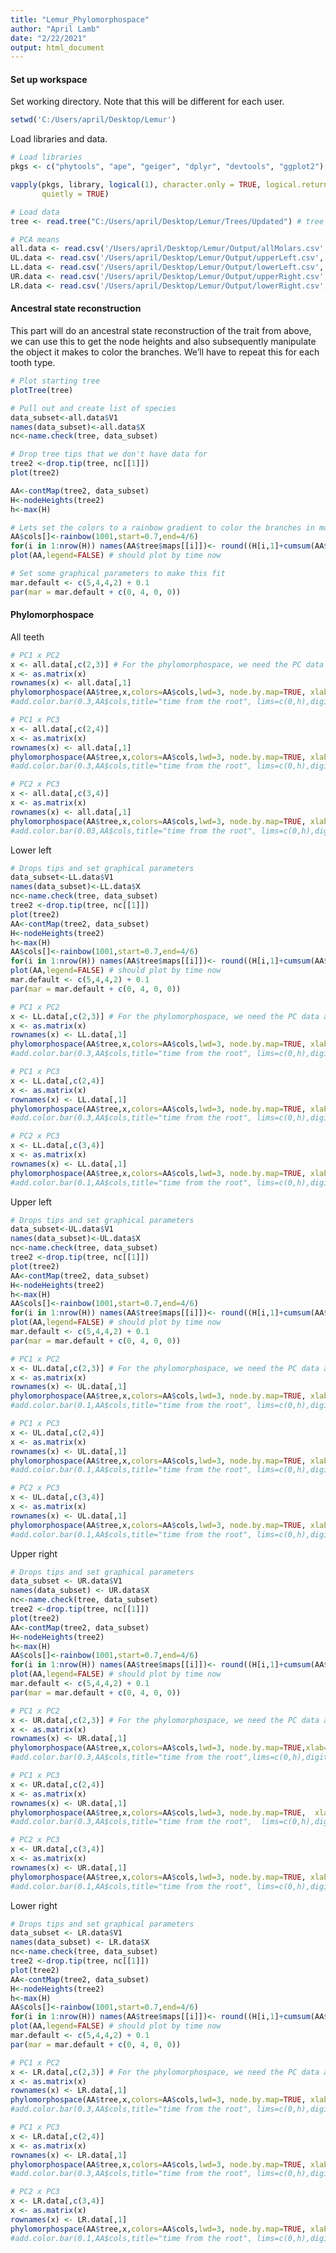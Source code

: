 ---
title: "Lemur_Phylomorphospace"
author: "April Lamb"
date: "2/22/2021"
output: html_document
---

#### **Set up workspace**

Set working directory. Note that this will be different for each user.
```{r setup}
setwd('C:/Users/april/Desktop/Lemur')
```

Load libraries and data.
```{r load}
# Load libraries
pkgs <- c("phytools", "ape", "geiger", "dplyr", "devtools", "ggplot2")

vapply(pkgs, library, logical(1), character.only = TRUE, logical.return = TRUE,
       quietly = TRUE)

# Load data
tree <- read.tree("C:/Users/april/Desktop/Lemur/Trees/Updated") # tree

# PCA means
all.data <- read.csv('/Users/april/Desktop/Lemur/Output/allMolars.csv', header=T) # PCA means
UL.data <- read.csv('/Users/april/Desktop/Lemur/Output/upperLeft.csv', header=T) # PCA means
LL.data <- read.csv('/Users/april/Desktop/Lemur/Output/lowerLeft.csv', header=T) # PCA means
UR.data <- read.csv('/Users/april/Desktop/Lemur/Output/upperRight.csv', header=T) # PCA means
LR.data <- read.csv('/Users/april/Desktop/Lemur/Output/lowerRight.csv', header=T) # PCA means
```

#### **Ancestral state reconstruction**

This part will do an ancestral state reconstruction of the trait from above, we can use this to get the node heights and also subsequently manipulate the object it makes to color the branches. We'll have to repeat this for each tooth type.
```{r tree}
# Plot starting tree
plotTree(tree)

# Pull out and create list of species
data_subset<-all.data$V1
names(data_subset)<-all.data$X
nc<-name.check(tree, data_subset)

# Drop tree tips that we don't have data for
tree2 <-drop.tip(tree, nc[[1]])  
plot(tree2)

AA<-contMap(tree2, data_subset)
H<-nodeHeights(tree2)
h<-max(H)

# Lets set the colors to a rainbow gradient to color the branches in morphospace by time
AA$cols[]<-rainbow(1001,start=0.7,end=4/6)
for(i in 1:nrow(H)) names(AA$tree$maps[[i]])<- round((H[i,1]+cumsum(AA$tree$maps[[i]]))/h*1000)
plot(AA,legend=FALSE) # should plot by time now

# Set some graphical parameters to make this fit
mar.default <- c(5,4,4,2) + 0.1
par(mar = mar.default + c(0, 4, 0, 0)) 
```


#### **Phylomorphospace**

All teeth
```{r all}
# PC1 x PC2
x <- all.data[,c(2,3)] # For the phylomorphospace, we need the PC data as a matrix
x <- as.matrix(x)
rownames(x) <- all.data[,1]
phylomorphospace(AA$tree,x,colors=AA$cols,lwd=3, node.by.map=TRUE, xlab="PC1",ylab="PC2")
#add.color.bar(0.3,AA$cols,title="time from the root", lims=c(0,h),digits=1) # Click for scale bar

# PC1 x PC3
x <- all.data[,c(2,4)]
x <- as.matrix(x)
rownames(x) <- all.data[,1]
phylomorphospace(AA$tree,x,colors=AA$cols,lwd=3, node.by.map=TRUE, xlab="PC1",ylab="PC3")
#add.color.bar(0.3,AA$cols,title="time from the root", lims=c(0,h),digits=1)

# PC2 x PC3
x <- all.data[,c(3,4)]
x <- as.matrix(x)
rownames(x) <- all.data[,1]
phylomorphospace(AA$tree,x,colors=AA$cols,lwd=3, node.by.map=TRUE, xlab="PC2",ylab="PC3")
#add.color.bar(0.03,AA$cols,title="time from the root", lims=c(0,h),digits=1)
```

Lower left
```{r LL}

# Drops tips and set graphical parameters
data_subset<-LL.data$V1
names(data_subset)<-LL.data$X
nc<-name.check(tree, data_subset)
tree2 <-drop.tip(tree, nc[[1]])  
plot(tree2)
AA<-contMap(tree2, data_subset)
H<-nodeHeights(tree2)
h<-max(H)
AA$cols[]<-rainbow(1001,start=0.7,end=4/6)
for(i in 1:nrow(H)) names(AA$tree$maps[[i]])<- round((H[i,1]+cumsum(AA$tree$maps[[i]]))/h*1000)
plot(AA,legend=FALSE) # should plot by time now
mar.default <- c(5,4,4,2) + 0.1
par(mar = mar.default + c(0, 4, 0, 0)) 

# PC1 x PC2
x <- LL.data[,c(2,3)] # For the phylomorphospace, we need the PC data as a matrix
x <- as.matrix(x)
rownames(x) <- LL.data[,1]
phylomorphospace(AA$tree,x,colors=AA$cols,lwd=3, node.by.map=TRUE, xlab="PC1",ylab="PC2")
#add.color.bar(0.3,AA$cols,title="time from the root", lims=c(0,h),digits=1) # Click for scale bar

# PC1 x PC3
x <- LL.data[,c(2,4)]
x <- as.matrix(x)
rownames(x) <- LL.data[,1]
phylomorphospace(AA$tree,x,colors=AA$cols,lwd=3, node.by.map=TRUE, xlab="PC1",ylab="PC3")
#add.color.bar(0.3,AA$cols,title="time from the root", lims=c(0,h),digits=1)

# PC2 x PC3
x <- LL.data[,c(3,4)]
x <- as.matrix(x)
rownames(x) <- LL.data[,1]
phylomorphospace(AA$tree,x,colors=AA$cols,lwd=3, node.by.map=TRUE, xlab="PC2",ylab="PC3")
#add.color.bar(0.1,AA$cols,title="time from the root", lims=c(0,h),digits=1)
```

Upper left
```{r UL}

# Drops tips and set graphical parameters
data_subset<-UL.data$V1
names(data_subset)<-UL.data$X
nc<-name.check(tree, data_subset)
tree2 <-drop.tip(tree, nc[[1]])  
plot(tree2)
AA<-contMap(tree2, data_subset)
H<-nodeHeights(tree2)
h<-max(H)
AA$cols[]<-rainbow(1001,start=0.7,end=4/6)
for(i in 1:nrow(H)) names(AA$tree$maps[[i]])<- round((H[i,1]+cumsum(AA$tree$maps[[i]]))/h*1000)
plot(AA,legend=FALSE) # should plot by time now
mar.default <- c(5,4,4,2) + 0.1
par(mar = mar.default + c(0, 4, 0, 0)) 

# PC1 x PC2
x <- UL.data[,c(2,3)] # For the phylomorphospace, we need the PC data as a matrix
x <- as.matrix(x)
rownames(x) <- UL.data[,1]
phylomorphospace(AA$tree,x,colors=AA$cols,lwd=3, node.by.map=TRUE, xlab="PC1",ylab="PC2")
#add.color.bar(0.1,AA$cols,title="time from the root", lims=c(0,h),digits=1) # Click for scale bar

# PC1 x PC3
x <- UL.data[,c(2,4)]
x <- as.matrix(x)
rownames(x) <- UL.data[,1]
phylomorphospace(AA$tree,x,colors=AA$cols,lwd=3, node.by.map=TRUE, xlab="PC1",ylab="PC3")
#add.color.bar(0.1,AA$cols,title="time from the root", lims=c(0,h),digits=1)

# PC2 x PC3
x <- UL.data[,c(3,4)]
x <- as.matrix(x)
rownames(x) <- UL.data[,1]
phylomorphospace(AA$tree,x,colors=AA$cols,lwd=3, node.by.map=TRUE, xlab="PC2",ylab="PC3")
#add.color.bar(0.1,AA$cols,title="time from the root", lims=c(0,h),digits=1)

```

Upper right
```{r UR}
# Drops tips and set graphical parameters
data_subset <- UR.data$V1
names(data_subset) <- UR.data$X
nc<-name.check(tree, data_subset)
tree2 <-drop.tip(tree, nc[[1]])  
plot(tree2)
AA<-contMap(tree2, data_subset)
H<-nodeHeights(tree2)
h<-max(H)
AA$cols[]<-rainbow(1001,start=0.7,end=4/6)
for(i in 1:nrow(H)) names(AA$tree$maps[[i]])<- round((H[i,1]+cumsum(AA$tree$maps[[i]]))/h*1000)
plot(AA,legend=FALSE) # should plot by time now
mar.default <- c(5,4,4,2) + 0.1
par(mar = mar.default + c(0, 4, 0, 0)) 

# PC1 x PC2
x <- UR.data[,c(2,3)] # For the phylomorphospace, we need the PC data as a matrix
x <- as.matrix(x)
rownames(x) <- UR.data[,1]
phylomorphospace(AA$tree,x,colors=AA$cols,lwd=3, node.by.map=TRUE,xlab="PC1",ylab="PC2")
#add.color.bar(0.3,AA$cols,title="time from the root",lims=c(0,h),digits=1) 

# PC1 x PC3
x <- UR.data[,c(2,4)]
x <- as.matrix(x)
rownames(x) <- UR.data[,1] 
phylomorphospace(AA$tree,x,colors=AA$cols,lwd=3, node.by.map=TRUE,  xlab="PC1",ylab="PC3")
#add.color.bar(0.3,AA$cols,title="time from the root",  lims=c(0,h),digits=1)

# PC2 x PC3
x <- UR.data[,c(3,4)]
x <- as.matrix(x)
rownames(x) <- UR.data[,1]
phylomorphospace(AA$tree,x,colors=AA$cols,lwd=3, node.by.map=TRUE, xlab="PC2",ylab="PC3")
#add.color.bar(0.1,AA$cols,title="time from the root", lims=c(0,h),digits=1)

```


Lower right
```{r LR}

# Drops tips and set graphical parameters
data_subset <- LR.data$V1
names(data_subset) <- LR.data$X
nc<-name.check(tree, data_subset)
tree2 <-drop.tip(tree, nc[[1]])  
plot(tree2)
AA<-contMap(tree2, data_subset)
H<-nodeHeights(tree2)
h<-max(H)
AA$cols[]<-rainbow(1001,start=0.7,end=4/6)
for(i in 1:nrow(H)) names(AA$tree$maps[[i]])<- round((H[i,1]+cumsum(AA$tree$maps[[i]]))/h*1000)
plot(AA,legend=FALSE) # should plot by time now
mar.default <- c(5,4,4,2) + 0.1
par(mar = mar.default + c(0, 4, 0, 0)) 

# PC1 x PC2
x <- LR.data[,c(2,3)] # For the phylomorphospace, we need the PC data as a matrix
x <- as.matrix(x)
rownames(x) <- LR.data[,1]
phylomorphospace(AA$tree,x,colors=AA$cols,lwd=3, node.by.map=TRUE, xlab="PC1",ylab="PC2")
#add.color.bar(0.3,AA$cols,title="time from the root", lims=c(0,h),digits=1) # Click for scale bar

# PC1 x PC3
x <- LR.data[,c(2,4)]
x <- as.matrix(x)
rownames(x) <- LR.data[,1]
phylomorphospace(AA$tree,x,colors=AA$cols,lwd=3, node.by.map=TRUE, xlab="PC1",ylab="PC3")
#add.color.bar(0.3,AA$cols,title="time from the root", lims=c(0,h),digits=1)

# PC2 x PC3
x <- LR.data[,c(3,4)]
x <- as.matrix(x)
rownames(x) <- LR.data[,1]
phylomorphospace(AA$tree,x,colors=AA$cols,lwd=3, node.by.map=TRUE, xlab="PC2",ylab="PC3")
#add.color.bar(0.1,AA$cols,title="time from the root", lims=c(0,h),digits=1)

```


